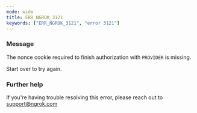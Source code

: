 ```yaml
---
mode: wide
title: ERR_NGROK_3121
keywords: ["ERR_NGROK_3121", "error 3121"]
---
```



### Message

The nonce cookie required to finish authorization with `PROVIDER` is missing.

Start over to try again.

<ErrorDetails />

### Further help

If you're having trouble resolving this error, please reach out to [support@ngrok.com](mailto:support@ngrok.com?subject=Help%20with%20ERR_NGROK_3121)
